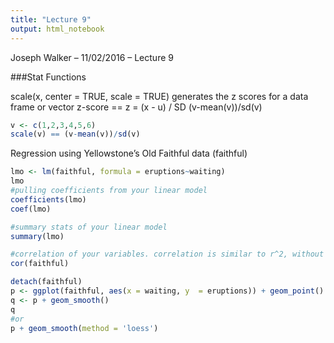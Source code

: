 ---
title: "Lecture 9"
output: html_notebook
---
Joseph Walker -- 11/02/2016 -- Lecture 9

###Stat Functions

scale(x, center = TRUE, scale = TRUE)
  generates the z scores for a data frame or vector
  z-score == z = (x - u) / SD
(v-mean(v))/sd(v)

```{r}
v <- c(1,2,3,4,5,6)
scale(v) == (v-mean(v))/sd(v)

```

Regression
using Yellowstone's Old Faithful data (faithful)
```{r}
lmo <- lm(faithful, formula = eruptions~waiting)
lmo
#pulling coefficients from your linear model
coefficients(lmo)
coef(lmo)

#summary stats of your linear model
summary(lmo)

#correlation of your variables. correlation is similar to r^2, without the ^2
cor(faithful)

detach(faithful)
p <- ggplot(faithful, aes(x = waiting, y  = eruptions)) + geom_point()
q <- p + geom_smooth() 
q
#or 
p + geom_smooth(method = 'loess')


```

